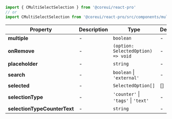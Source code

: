 
```jsx
import { CMultiSelectSelection } from '@coreui/react-pro'
// or
import CMultiSelectSelection from '@coreui/react-pro/src/components/multi-select/CMultiSelectSelection'
```

| Property | Description | Type | Default |
| --- | --- | --- | --- |
| **multiple** | - | `boolean` | - |
| **onRemove** | - | `(option: SelectedOption) => void` | - |
| **placeholder** | - | `string` | - |
| **search** | - | `boolean` \| `'external'` | - |
| **selected** | - | `SelectedOption[]` | [] |
| **selectionType** | - | `'counter'` \| `'tags'` \| `'text'` | - |
| **selectionTypeCounterText** | - | `string` | - |
